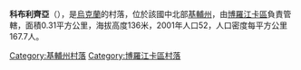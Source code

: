 {{coord|50|46|40|N|29|53|28|E|scale:30000|display=title}}

'''科布利齊亞'''（{{lang-uk|Коблиця}}），是[[烏克蘭|烏克蘭]]的村落，位於該國中北部[[基輔州|基輔州]]，由[[博羅江卡區|博羅江卡區]]負責管轄，面積0.31平方公里，海拔高度136米，2001年人口52，人口密度每平方公里167.7人。

{{DEFAULTSORT:Коблиця}}
[[Category:基輔州村落|Category:基輔州村落]]
[[Category:博羅江卡區村落|Category:博羅江卡區村落]]


{{Kiev-geo-stub}}